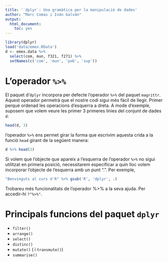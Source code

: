 ```yaml
---
title: '`dplyr`: Una gramàtica per la manipulació de dades'
author: "Marc Comas i Iván Galván"
output: 
  html_document: 
    toc: yes
---
```



```r
library(dplyr)
load('data/emex.RData')
d <- emex.data %>% 
  select(com, mun, f321, f271) %>% 
  setNames(c('com', 'mun', 'pob', 'sup'))
```


# L'operador `%>%`

El paquet d'`dplyr` incorpora per defecte l'operador `%>%` del paquet `magrittr`. Aquest operador permetrà que el nostre codi sigui més fàcil de llegir. Primer perqué ordenad les operacions d'esquerra a dreta. A mode d'exemple, suposem que volem veure les primer 3 primeres linies del conjunt de dades `d`:

```r
head(d, 3)
```

l'operador `%>%` ens permet girar la forma que escrivim aquesta crida a la funció `head` girant de la següent manera:

```r
d %>% head(3)
```

Si volem que l'objecte que apareix a l'esquerra de l'operador `%>%` no sigui utilitzat en primera posició, necessitarem especificar a quin lloc volem incorporar l'objecte de l'esquerra amb un punt ".". Per exemple,

```r
"Benvinguts al curs d'R" %>% gsub('R', 'dplyr', .)
```

Trobareu més funcionalitats de l'operador %>% a la seva ajuda. Per accedir-hi `?"%>%"`.

# Principals funcions del paquet `dplyr`

 * `filter()`
 * `arrange()`
 * `select()`
 * `distinc()`
 * `mutate()` ( i `transmute()`)
 * `summarise()`